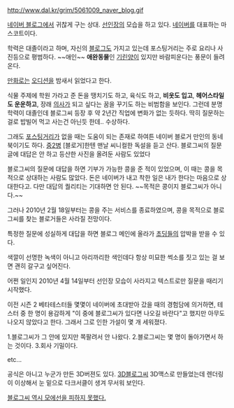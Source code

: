 http://www.dal.kr/grim/5061009_naver_blog.gif

[[네이버 블로그]]에서 귀찮게 구는 상대. [[선인장]]의 모습을 하고 있다. [[네이버]]를 대표하는 마스코트이다.

학력은 대졸이라고 하며, 자신의 [[블로그]]도 가지고 있는데 포스팅거리는 주로 요리나 사진등으로 평범하다. ~~애인~~ '''애완동물'''인 [[기린양]]이 있지만 바람피운다는 풍문이 들려온다.

[[만화]]로는 [[오디션]]을 밤새서 읽었다고 한다.

식물 주제에 학원 가라고 준 돈을 땡치기도 하고, 육식도 하고, '''비옷도 입고''', '''헤어스타일도 운운하고''', 장래 [[의사]]가 되고 싶다는 꿈을 꾸기도 하는 비범함을 보인다. 그런데 분명 학력이 대졸인데 블로그씨 등장 후 약 2년간 직업에 변화가 없는 듯하다. 딱히 질문하는걸로 밥빌어 먹고 사는건 아닌듯 한데.. 수상하다.

그래도 [[포스팅]]거리가 없을 때는 도움이 되는 존재로 하여튼 네이버 블로거 만인의 동네북이기도 하다. [[중2병]] [블로거]한텐 맨날 씨니컬한 독설을 듣고 산다.
블로그씨의 질문글에 대답은 안 하고 등산한 사진을 올려둔 사람도 있었다

블로그씨의 질문에 대답을 하면 기부가 가능한 콩을 준 적이 있었으며, 이 때는 콩을 목적으로 상대하는 사람도 많았다. 돈은 네이버가 내고 착한 일은 내가 한다는 마음으로 상대한다고. 다만 대답의 퀄리티는 기대하면 안 된다. ~~목적은 콩이지 블로그씨가 아니다.~~

그러나 2010년 2월 18일부터는 콩을 주는 서비스를 종료하였으며, 콩을 목적으로 블로그씨를 찾는 블로거들은 사라질 전망이다.

특정한 질문에 성실하게 대답을 하면 블로그 메인에 올라가 [[초딩]]들의 압박을 받을 수 있다.  

색깔이 선명한 녹색이 아니고 아리까리한 색인데다 항상 미묘한 썩소를 짓고 있는 걸 보면 괜히 갈구고 싶어진다.

어쩐 일인지 2010년 4월 14일부터 선인장 모습이 사라지고 텍스트로만 질문을 때리기 시작했다.

이전 시즌 2 베타테스터들 몇몇이 네이버에 초대받아 갔을 때의 경험담에 의거하면, 테스터 중 한 명이 용감하게 "이 중에 블로그씨가 있다면 나오길 바란다"고 했지만 아무도 나오지 않았다고 한다. 그래서 그로 인한 가설이 몇 개 세워졌다.

1.블로그씨가 그 안에 있지만 쪽팔려서 안 나왔다.
2.블로그씨는 몇 명이 돌아가면서 하는 것이다.
3.회사 기밀이다.

etc...

공식은 아니고 누군가 만든 3D버젼도 있다.
[http://blog.naver.com/gp03_staymen/40029363938 3D블로그씨]
3D맥스로 만들었는데 렌더링이 이상해서 눈 밑으로 다크서클이 생겨 무서워 보인다.

[http://blog.naver.com/uni9921158/82966483 블로그씨 역시 모에선을 피하지 못했다.]
